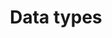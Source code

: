 ---
title: 'Data types'
description: 'Spend based, activity based, and hybrid data types in NetNada.'
---
